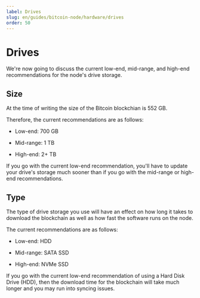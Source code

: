 ```yaml
---
label: Drives
slug: en/guides/bitcoin-node/hardware/drives
order: 50
---
```



# Drives

We're now going to discuss the current low-end, mid-range, and high-end recommendations for the node's drive storage.

## Size

At the time of writing the size of the Bitcoin blockchian is 552 GB.

Therefore, the current recommendations are as follows:

- Low-end: 700 GB

- Mid-range: 1 TB

- High-end: 2+ TB

<Callout client:load type="warning">
  If you go with the current low-end recommendation, you'll have to update your drive's storage much sooner than if you go with the mid-range or high-end recommendations. 
</Callout>

## Type

The type of drive storage you use will have an effect on how long it takes to download the blockchain as well as how fast the software runs on the node.

The current recommendations are as follows:

- Low-end: HDD

- Mid-range: SATA SSD

- High-end: NVMe SSD

<Callout client:load type="warning">
  If you go with the current low-end recommendation of using a Hard Disk Drive (HDD), then the download time for the blockchain will take much longer and you may run into syncing issues.
</Callout>

